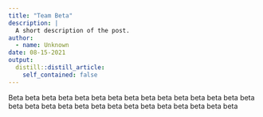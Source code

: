```yaml
---
title: "Team Beta"
description: |
  A short description of the post.
author:
  - name: Unknown
date: 08-15-2021
output:
  distill::distill_article:
    self_contained: false
---
```


Beta beta beta beta beta beta beta beta beta beta beta beta beta beta beta beta beta beta beta beta beta beta beta beta beta beta beta beta beta
